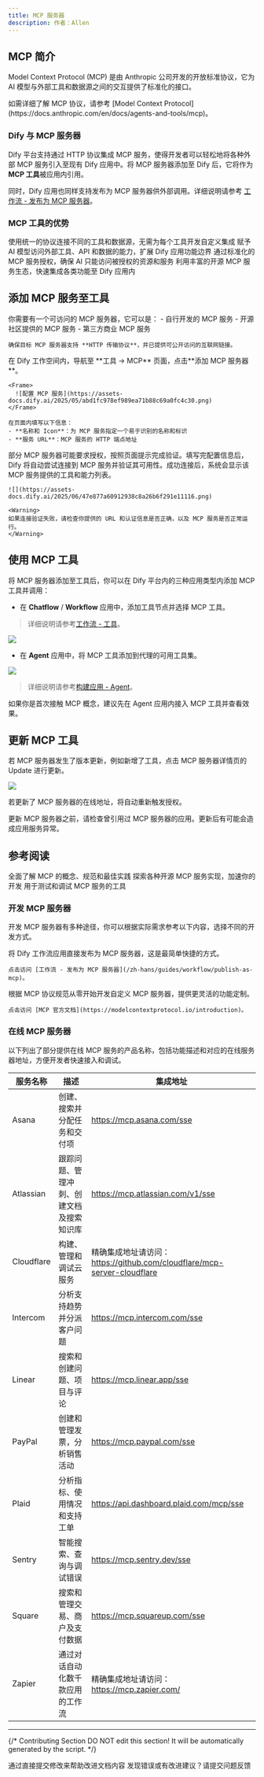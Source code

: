 ```yaml
---
title: MCP 服务器
description: 作者：Allen
---
```


## MCP 简介

Model Context Protocol (MCP) 是由 Anthropic 公司开发的开放标准协议，它为 AI 模型与外部工具和数据源之间的交互提供了标准化的接口。

<Info>
  如需详细了解 MCP 协议，请参考 [Model Context Protocol](https://docs.anthropic.com/en/docs/agents-and-tools/mcp)。
</Info>

### Dify 与 MCP 服务器

Dify 平台支持通过 HTTP 协议集成 MCP 服务，使得开发者可以轻松地将各种外部 MCP 服务引入至现有 Dify 应用中。将 MCP 服务器添加至 Dify 后，它将作为 **MCP 工具**被应用内引用。

同时，Dify 应用也同样支持发布为 MCP 服务器供外部调用。详细说明请参考 [工作流 - 发布为 MCP 服务器](/zh-hans/guides/workflow/publish#发布为-mcp-服务器)。

### MCP 工具的优势

<CardGroup cols={2}>
  <Card title="标准化集成" icon="puzzle-piece">
    使用统一的协议连接不同的工具和数据源，无需为每个工具开发自定义集成
  </Card>
  <Card title="能力扩展" icon="rocket">
    赋予 AI 模型访问外部工具、API 和数据的能力，扩展 Dify 应用功能边界
  </Card>
  <Card title="安全可控" icon="shield-halved">
    通过标准化的 MCP 服务授权，确保 AI 只能访问被授权的资源和服务
  </Card>
  <Card title="生态系统" icon="network-wired">
    利用丰富的开源 MCP 服务生态，快速集成各类功能至 Dify 应用内
  </Card>
</CardGroup>

## 添加 MCP 服务至工具

<Steps>
  <Step title="准备 MCP 服务器">
    你需要有一个可访问的 MCP 服务器，它可以是：
    - 自行开发的 MCP 服务
    - 开源社区提供的 MCP 服务
    - 第三方商业 MCP 服务
    
    确保目标 MCP 服务器支持 **HTTP 传输协议**，并已提供可公开访问的互联网链接。
  </Step>
  
  <Step title="配置 MCP 服务器">
    在 Dify 工作空间内，导航至 **工具 → MCP** 页面，点击**添加 MCP 服务器**。
    
    <Frame>
      ![配置 MCP 服务](https://assets-docs.dify.ai/2025/05/abd1fc978ef989ea71b88c69a0fc4c30.png)
    </Frame>
    
    在页面内填写以下信息：
    - **名称和 Icon**：为 MCP 服务指定一个易于识别的名称和标识
    - **服务 URL**：MCP 服务的 HTTP 端点地址
  </Step>
  
  <Step title="授权并连接 MCP 服务器">
    部分 MCP 服务器可能要求授权，按照页面提示完成验证。填写完配置信息后，Dify 将自动尝试连接到 MCP 服务并验证其可用性。成功连接后，系统会显示该 MCP 服务提供的工具和能力列表。
    
    ![](https://assets-docs.dify.ai/2025/06/47e877a60912938c8a26b6f291e11116.png)

    <Warning>
    如果连接验证失败，请检查你提供的 URL 和认证信息是否正确，以及 MCP 服务是否正常运行。
    </Warning>
  </Step>
</Steps>

## 使用 MCP 工具

将 MCP 服务器添加至工具后，你可以在 Dify 平台内的三种应用类型内添加 MCP 工具并调用：

- 在 **Chatflow** / **Workflow** 应用中，添加工具节点并选择 MCP 工具。

> 详细说明请参考[工作流 - 工具](/zh-hans/guides/workflow/node/tools#mcp-工具)。

![](https://assets-docs.dify.ai/2025/05/f96f17ff4b7cf00e83159afd67cb7c7d.png)

- 在 **Agent** 应用中，将 MCP 工具添加到代理的可用工具集。
    
![](https://assets-docs.dify.ai/2025/06/c2bbb6559d1ba442a66340debfb921a9.png)

> 详细说明请参考[构建应用 - Agent](/zh-hans/guides/application-orchestrate/agent#4-集成工具)。

<Info>
  如果你是首次接触 MCP 概念，建议先在 Agent 应用内接入 MCP 工具并查看效果。
</Info>

## 更新 MCP 工具

若 MCP 服务器发生了版本更新，例如新增了工具，点击 MCP 服务器详情页的 Update 进行更新。

![](https://assets-docs.dify.ai/2025/06/f8a1b14d60267172947e3dcf40310382.png)

若更新了 MCP 服务器的在线地址，将自动重新触发授权。

<Warning>
  更新 MCP 服务器之前，请检查曾引用过 MCP 服务器的应用。更新后有可能会造成应用服务异常。
</Warning>

## 参考阅读

<CardGroup cols={2}>
  <Card title="MCP 官方文档" icon="book" href="https://modelcontextprotocol.io">
    全面了解 MCP 的概念、规范和最佳实践
  </Card>
  <Card title="MCP 服务示例库" icon="code" href="https://github.com/modelcontextprotocol/servers">
    探索各种开源 MCP 服务实现，加速你的开发
  </Card>
  <Card title="MCP Inspector" icon="magnifying-glass" href="https://modelcontextprotocol.io/docs/clients/inspector">
    用于测试和调试 MCP 服务的工具
  </Card>
</CardGroup>

### 开发 MCP 服务器

开发 MCP 服务器有多种途径，你可以根据实际需求参考以下内容，选择不同的开发方式。

<CardGroup cols={2}>
  <Card title="将工作流应用发布为 MCP 服务器" icon="shuffle" href="/zh-hans/guides/workflow/publish#发布为-mcp-服务器">
    将 Dify 工作流应用直接发布为 MCP 服务器，这是最简单快捷的方式。
    
    点击访问 [工作流 - 发布为 MCP 服务器](/zh-hans/guides/workflow/publish-as-mcp)。
  </Card>
  
  <Card title="独立开发" icon="code" href="https://modelcontextprotocol.io/introduction">
    根据 MCP 协议规范从零开始开发自定义 MCP 服务器，提供更灵活的功能定制。
    
    点击访问 [MCP 官方文档](https://modelcontextprotocol.io/introduction)。
  </Card>
</CardGroup>

### 在线 MCP 服务器

以下列出了部分提供在线 MCP 服务的产品名称，包括功能描述和对应的在线服务器地址，方便开发者快速接入和调试。

| 服务名称     | 描述                                                         | 集成地址                                                                 |
|--------------|--------------------------------------------------------------|--------------------------------------------------------------------------|
| Asana        | 创建、搜索并分配任务和交付项                                | https://mcp.asana.com/sse                                               |
| Atlassian    | 跟踪问题、管理冲刺、创建文档及搜索知识库                   | https://mcp.atlassian.com/v1/sse                                        |
| Cloudflare   | 构建、管理和调试云服务                                      | 精确集成地址请访问：https://github.com/cloudflare/mcp-server-cloudflare |
| Intercom     | 分析支持趋势并分派客户问题                                  | https://mcp.intercom.com/sse                                            |
| Linear       | 搜索和创建问题、项目与评论                                  | https://mcp.linear.app/sse                                              |
| PayPal       | 创建和管理发票，分析销售活动                                | https://mcp.paypal.com/sse                                              |
| Plaid        | 分析指标、使用情况和支持工单                                | https://api.dashboard.plaid.com/mcp/sse                                 |
| Sentry       | 智能搜索、查询与调试错误                                    | https://mcp.sentry.dev/sse                                              |
| Square       | 搜索和管理交易、商户及支付数据                              | https://mcp.squareup.com/sse                                            |
| Zapier       | 通过对话自动化数千款应用的工作流                            | 精确集成地址请访问：https://mcp.zapier.com/                             |

---

{/*
Contributing Section
DO NOT edit this section!
It will be automatically generated by the script.
*/}

<CardGroup cols="2">
    <Card
        title="编辑此页面"
        icon="pen-to-square"
        href="https://github.com/langgenius/dify-docs-mintlify/edit/main/zh-hans/guides/tools/readme.mdx"
    >
        通过直接提交修改来帮助改进文档内容
    </Card>
    <Card
        title="提交问题"
        icon="github"
        href="https://github.com/langgenius/dify-docs-mintlify/issues/new?title=文档问题%3A%20&body=%23%23%20问题描述%0A%3C%21--%20请简要描述您发现的问题%20--%3E%0A%0A%23%23%20页面链接%0Ahttps%3A%2F%2Fgithub.com%2Flanggenius%2Fdify-docs-mintlify%2Fblob%2Fmain%2Fzh-hans/guides/tools%2Freadme.mdx%0A%0A%23%23%20建议修改%0A%3C%21--%20如果有具体的修改建议，请在此说明%20--%3E%0A%0A%3C%21--%20感谢您对文档质量的关注！%20--%3E"
    >
        发现错误或有改进建议？请提交问题反馈
    </Card>
</CardGroup>


